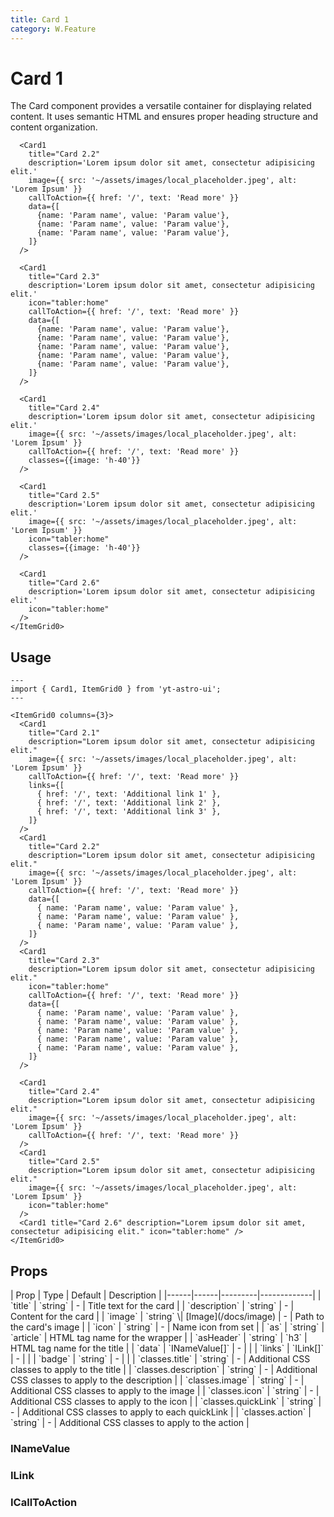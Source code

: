 ```yaml
---
title: Card 1
category: W.Feature
---
```



# Card 1

The Card component provides a versatile container for displaying related content. It uses semantic HTML and ensures proper heading structure and content organization.

<div className="space-y-12">
  <Demo title="">
    <ItemGrid0 columns={4} class="bg-stripe">
      <Card1
        title="Card 2.1"
        description='Lorem ipsum dolor sit amet, consectetur adipisicing elit.'
        image={{ src: '~/assets/images/local_placeholder.jpeg', alt: 'Lorem Test' }}
        callToAction={{ href: '/', text: 'Read more' }}
        links={[
          { href: '/', text: 'Additional link 1' },
          { href: '/', text: 'Additional link 2' },
          { href: '/', text: 'Additional link 3' },
        ]}
      />

      <Card1
        title="Card 2.2"
        description='Lorem ipsum dolor sit amet, consectetur adipisicing elit.'
        image={{ src: '~/assets/images/local_placeholder.jpeg', alt: 'Lorem Ipsum' }}
        callToAction={{ href: '/', text: 'Read more' }}
        data={[
          {name: 'Param name', value: 'Param value'},
          {name: 'Param name', value: 'Param value'},
          {name: 'Param name', value: 'Param value'},
        ]}
      />

      <Card1
        title="Card 2.3"
        description='Lorem ipsum dolor sit amet, consectetur adipisicing elit.'
        icon="tabler:home"
        callToAction={{ href: '/', text: 'Read more' }}
        data={[
          {name: 'Param name', value: 'Param value'},
          {name: 'Param name', value: 'Param value'},
          {name: 'Param name', value: 'Param value'},
          {name: 'Param name', value: 'Param value'},
          {name: 'Param name', value: 'Param value'},
        ]}
      />

      <Card1
        title="Card 2.4"
        description='Lorem ipsum dolor sit amet, consectetur adipisicing elit.'
        image={{ src: '~/assets/images/local_placeholder.jpeg', alt: 'Lorem Ipsum' }}
        callToAction={{ href: '/', text: 'Read more' }}
        classes={{image: 'h-40'}}
      />

      <Card1
        title="Card 2.5"
        description='Lorem ipsum dolor sit amet, consectetur adipisicing elit.'
        image={{ src: '~/assets/images/local_placeholder.jpeg', alt: 'Lorem Ipsum' }}
        icon="tabler:home"
        classes={{image: 'h-40'}}
      />

      <Card1
        title="Card 2.6"
        description='Lorem ipsum dolor sit amet, consectetur adipisicing elit.'
        icon="tabler:home"
      />
    </ItemGrid0>

  </Demo>
</div>

## Usage

```astro
---
import { Card1, ItemGrid0 } from 'yt-astro-ui';
---

<ItemGrid0 columns={3}>
  <Card1
    title="Card 2.1"
    description="Lorem ipsum dolor sit amet, consectetur adipisicing elit."
    image={{ src: '~/assets/images/local_placeholder.jpeg', alt: 'Lorem Ipsum' }}
    callToAction={{ href: '/', text: 'Read more' }}
    links={[
      { href: '/', text: 'Additional link 1' },
      { href: '/', text: 'Additional link 2' },
      { href: '/', text: 'Additional link 3' },
    ]}
  />
  <Card1
    title="Card 2.2"
    description="Lorem ipsum dolor sit amet, consectetur adipisicing elit."
    image={{ src: '~/assets/images/local_placeholder.jpeg', alt: 'Lorem Ipsum' }}
    callToAction={{ href: '/', text: 'Read more' }}
    data={[
      { name: 'Param name', value: 'Param value' },
      { name: 'Param name', value: 'Param value' },
      { name: 'Param name', value: 'Param value' },
    ]}
  />
  <Card1
    title="Card 2.3"
    description="Lorem ipsum dolor sit amet, consectetur adipisicing elit."
    icon="tabler:home"
    callToAction={{ href: '/', text: 'Read more' }}
    data={[
      { name: 'Param name', value: 'Param value' },
      { name: 'Param name', value: 'Param value' },
      { name: 'Param name', value: 'Param value' },
      { name: 'Param name', value: 'Param value' },
      { name: 'Param name', value: 'Param value' },
    ]}
  />

  <Card1
    title="Card 2.4"
    description="Lorem ipsum dolor sit amet, consectetur adipisicing elit."
    image={{ src: '~/assets/images/local_placeholder.jpeg', alt: 'Lorem Ipsum' }}
    callToAction={{ href: '/', text: 'Read more' }}
  />
  <Card1
    title="Card 2.5"
    description="Lorem ipsum dolor sit amet, consectetur adipisicing elit."
    image={{ src: '~/assets/images/local_placeholder.jpeg', alt: 'Lorem Ipsum' }}
    icon="tabler:home"
  />
  <Card1 title="Card 2.6" description="Lorem ipsum dolor sit amet, consectetur adipisicing elit." icon="tabler:home" />
</ItemGrid0>
```

## Props

<div className="overflow-x-auto">
  <div className="min-w-xl">
    | Prop | Type | Default | Description | |------|------|---------|-------------| | `title` | `string` | - | Title
    text for the card | | `description` | `string` | - | Content for the card | | `image` | `string` \|
    [Image](/docs/image) | - | Path to the card's image | | `icon` | `string` | - | Name icon from set | | `as` |
    `string` | `article` | HTML tag name for the wrapper | | `asHeader` | `string` | `h3` | HTML tag name for the title
    | | `data` | `INameValue[]` | - | | | `links` | `ILink[]` | - | | | `badge` | `string` | - | | | `classes.title` |
    `string` | - | Additional CSS classes to apply to the title | | `classes.description` | `string` | - | Additional
    CSS classes to apply to the description | | `classes.image` | `string` | - | Additional CSS classes to apply to the
    image | | `classes.icon` | `string` | - | Additional CSS classes to apply to the icon | | `classes.quickLink` |
    `string` | - | Additional CSS classes to apply to each quickLink | | `classes.action` | `string` | - | Additional
    CSS classes to apply to the action |
  </div>
</div>

### INameValue

<div className="overflow-x-auto">
  <div className="min-w-xl">
    <INameValue />
  </div>
</div>

### ILink

<div className="overflow-x-auto">
  <div className="min-w-xl">
    <ILink />
  </div>
</div>

### ICallToAction

<div className="overflow-x-auto">
  <div className="min-w-xl">
    <ICallToAction />
  </div>
</div>
